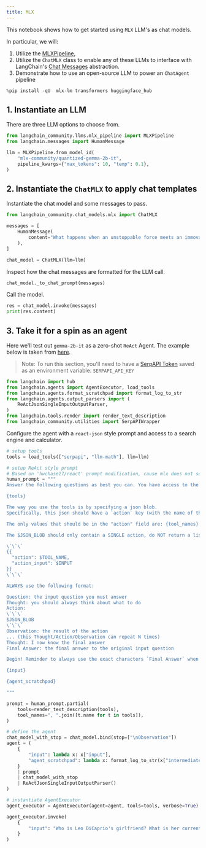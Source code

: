 ```yaml
---
title: MLX
---
```


This notebook shows how to get started using `MLX` LLM's as chat models.

In particular, we will:

1. Utilize the [MLXPipeline](https://github.com/langchain-ai/langchain/blob/master/libs/community/langchain_community/llms/mlx_pipeline.py),
2. Utilize the `ChatMLX` class to enable any of these LLMs to interface with LangChain's [Chat Messages](https://python.langchain.com/docs/modules/model_io/chat/#messages) abstraction.
3. Demonstrate how to use an open-source LLM to power an `ChatAgent` pipeline

```python
%pip install -qU  mlx-lm transformers huggingface_hub
```

## 1. Instantiate an LLM

There are three LLM options to choose from.

```python
from langchain_community.llms.mlx_pipeline import MLXPipeline
from langchain.messages import HumanMessage

llm = MLXPipeline.from_model_id(
    "mlx-community/quantized-gemma-2b-it",
    pipeline_kwargs={"max_tokens": 10, "temp": 0.1},
)
```

## 2. Instantiate the `ChatMLX` to apply chat templates

Instantiate the chat model and some messages to pass.

```python
from langchain_community.chat_models.mlx import ChatMLX

messages = [
    HumanMessage(
        content="What happens when an unstoppable force meets an immovable object?"
    ),
]

chat_model = ChatMLX(llm=llm)
```

Inspect how the chat messages are formatted for the LLM call.

```python
chat_model._to_chat_prompt(messages)
```

Call the model.

```python
res = chat_model.invoke(messages)
print(res.content)
```

## 3. Take it for a spin as an agent

Here we'll test out `gemma-2b-it` as a zero-shot `ReAct` Agent. The example below is taken from [here](https://python.langchain.com/docs/modules/agents/agent_types/react#using-chat-models).

> Note: To run this section, you'll need to have a [SerpAPI Token](https://serpapi.com/) saved as an environment variable: `SERPAPI_API_KEY`

```python
from langchain import hub
from langchain.agents import AgentExecutor, load_tools
from langchain.agents.format_scratchpad import format_log_to_str
from langchain.agents.output_parsers import (
    ReActJsonSingleInputOutputParser,
)
from langchain.tools.render import render_text_description
from langchain_community.utilities import SerpAPIWrapper
```

Configure the agent with a `react-json` style prompt and access to a search engine and calculator.

```python
# setup tools
tools = load_tools(["serpapi", "llm-math"], llm=llm)

# setup ReAct style prompt
# Based on 'hwchase17/react' prompt modification, cause mlx does not support the `System` role
human_prompt = """
Answer the following questions as best you can. You have access to the following tools:

{tools}

The way you use the tools is by specifying a json blob.
Specifically, this json should have a `action` key (with the name of the tool to use) and a `action_input` key (with the input to the tool going here).

The only values that should be in the "action" field are: {tool_names}

The $JSON_BLOB should only contain a SINGLE action, do NOT return a list of multiple actions. Here is an example of a valid $JSON_BLOB:

\`\`\`
{{
  "action": $TOOL_NAME,
  "action_input": $INPUT
}}
\`\`\`

ALWAYS use the following format:

Question: the input question you must answer
Thought: you should always think about what to do
Action:
\`\`\`
$JSON_BLOB
\`\`\`
Observation: the result of the action
... (this Thought/Action/Observation can repeat N times)
Thought: I now know the final answer
Final Answer: the final answer to the original input question

Begin! Reminder to always use the exact characters `Final Answer` when responding.

{input}

{agent_scratchpad}

"""

prompt = human_prompt.partial(
    tools=render_text_description(tools),
    tool_names=", ".join([t.name for t in tools]),
)

# define the agent
chat_model_with_stop = chat_model.bind(stop=["\nObservation"])
agent = (
    {
        "input": lambda x: x["input"],
        "agent_scratchpad": lambda x: format_log_to_str(x["intermediate_steps"]),
    }
    | prompt
    | chat_model_with_stop
    | ReActJsonSingleInputOutputParser()
)

# instantiate AgentExecutor
agent_executor = AgentExecutor(agent=agent, tools=tools, verbose=True)
```

```python
agent_executor.invoke(
    {
        "input": "Who is Leo DiCaprio's girlfriend? What is her current age raised to the 0.43 power?"
    }
)
```
